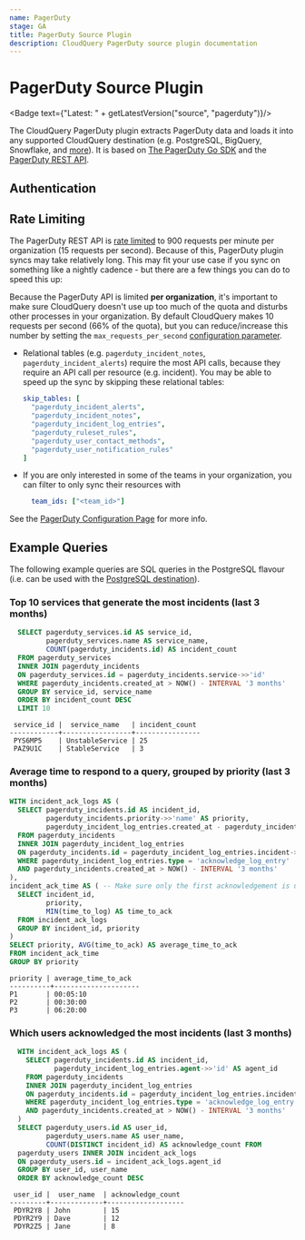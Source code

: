 ```yaml
---
name: PagerDuty
stage: GA
title: PagerDuty Source Plugin
description: CloudQuery PagerDuty source plugin documentation
---
```

# PagerDuty Source Plugin


<Badge text={"Latest: " + getLatestVersion("source", "pagerduty")}/>

The CloudQuery PagerDuty plugin extracts PagerDuty data and loads it into any supported CloudQuery destination (e.g. PostgreSQL, BigQuery, Snowflake, and [more](/docs/plugins/destinations/overview)). It is based on [The PagerDuty Go SDK](https://github.com/PagerDuty/go-pagerduty) and the [PagerDuty REST API](https://developer.pagerduty.com/docs/ZG9jOjExMDI5NTUw-rest-api-v2-overview).

## Authentication

<Authentication/>

## Rate Limiting

The PagerDuty REST API is [rate limited](https://developer.pagerduty.com/docs/ZG9jOjExMDI5NTUz-rate-limiting#what-are-our-limits) to 900 requests per minute per organization (15 requests per second).
Because of this, PagerDuty plugin syncs may take relatively long. This may fit your use case if you sync 
on something like a nightly cadence - but there are a few things you can do to speed this up:

<Callout type="info">

Because the PagerDuty API is limited **per organization**, it's important to make sure CloudQuery doesn't use
up too much of the quota and disturbs other processes in your organization. By default CloudQuery makes 10 requests
per second (66% of the quota), but you can reduce/increase this number by setting the `max_requests_per_second`
[configuration parameter](/docs/plugins/sources/pagerduty/configuration).

</Callout>

- Relational tables (e.g. `pagerduty_incident_notes`, `pagerduty_incident_alerts`) require the most API calls, because
  they require an API call per resource (e.g. incident). You may be able to speed up the sync by skipping these relational
  tables:
  ```yaml
  skip_tables: [
    "pagerduty_incident_alerts",
    "pagerduty_incident_notes",
    "pagerduty_incident_log_entries",
    "pagerduty_ruleset_rules",
    "pagerduty_user_contact_methods",
    "pagerduty_user_notification_rules"
  ]
  ```

- If you are only interested in some of the teams in your organization, you can filter to only sync their resources with
  ```yaml
    team_ids: ["<team_id>"]
  ```

See the [PagerDuty Configuration Page](/docs/plugins/sources/pagerduty/configuration) for more info.

## Example Queries

The following example queries are SQL queries in the PostgreSQL flavour (i.e. can be used with the 
[PostgreSQL destination](/docs/plugins/destinations/postgresql/overview)).

### Top 10 services that generate the most incidents (last 3 months)

```sql copy
  SELECT pagerduty_services.id AS service_id,
         pagerduty_services.name AS service_name,
         COUNT(pagerduty_incidents.id) AS incident_count
  FROM pagerduty_services
  INNER JOIN pagerduty_incidents
  ON pagerduty_services.id = pagerduty_incidents.service->>'id'
  WHERE pagerduty_incidents.created_at > NOW() - INTERVAL '3 months'
  GROUP BY service_id, service_name
  ORDER BY incident_count DESC
  LIMIT 10
```

```text copy
 service_id |  service_name   | incident_count
------------+-----------------+----------------
 PYS6MP5    | UnstableService | 25   
 PAZ9U1C    | StableService   | 3
```

### Average time to respond to a query, grouped by priority (last 3 months)

```sql copy
WITH incident_ack_logs AS (
  SELECT pagerduty_incidents.id AS incident_id,
         pagerduty_incidents.priority->>'name' AS priority,
         pagerduty_incident_log_entries.created_at - pagerduty_incidents.created_at AS time_to_log
  FROM pagerduty_incidents 
  INNER JOIN pagerduty_incident_log_entries 
  ON pagerduty_incidents.id = pagerduty_incident_log_entries.incident->>'id'
  WHERE pagerduty_incident_log_entries.type = 'acknowledge_log_entry'
  AND pagerduty_incidents.created_at > NOW() - INTERVAL '3 months'
),
incident_ack_time AS ( -- Make sure only the first acknowledgement is used (incidents may be acknowledged twice)
  SELECT incident_id, 
         priority, 
         MIN(time_to_log) AS time_to_ack
  FROM incident_ack_logs
  GROUP BY incident_id, priority
)
SELECT priority, AVG(time_to_ack) AS average_time_to_ack
FROM incident_ack_time
GROUP BY priority
```

```text copy
priority | average_time_to_ack
----------+---------------------
P1       | 00:05:10
P2       | 00:30:00
P3       | 06:20:00
```

### Which users acknowledged the most incidents (last 3 months)

```sql copy
  WITH incident_ack_logs AS (
    SELECT pagerduty_incidents.id AS incident_id,
           pagerduty_incident_log_entries.agent->>'id' AS agent_id
    FROM pagerduty_incidents
    INNER JOIN pagerduty_incident_log_entries 
    ON pagerduty_incidents.id = pagerduty_incident_log_entries.incident->>'id'
    WHERE pagerduty_incident_log_entries.type = 'acknowledge_log_entry'
    AND pagerduty_incidents.created_at > NOW() - INTERVAL '3 months'
  )
  SELECT pagerduty_users.id AS user_id, 
         pagerduty_users.name AS user_name, 
         COUNT(DISTINCT incident_id) AS acknowledge_count FROM
  pagerduty_users INNER JOIN incident_ack_logs
  ON pagerduty_users.id = incident_ack_logs.agent_id
  GROUP BY user_id, user_name
  ORDER BY acknowledge_count DESC
```

```text copy
 user_id |  user_name  | acknowledge_count
---------+-------------+-------------------
 PDYR2Y8 | John        | 15
 PDYR2Y9 | Dave        | 12
 PDYR2Z5 | Jane        | 8
```